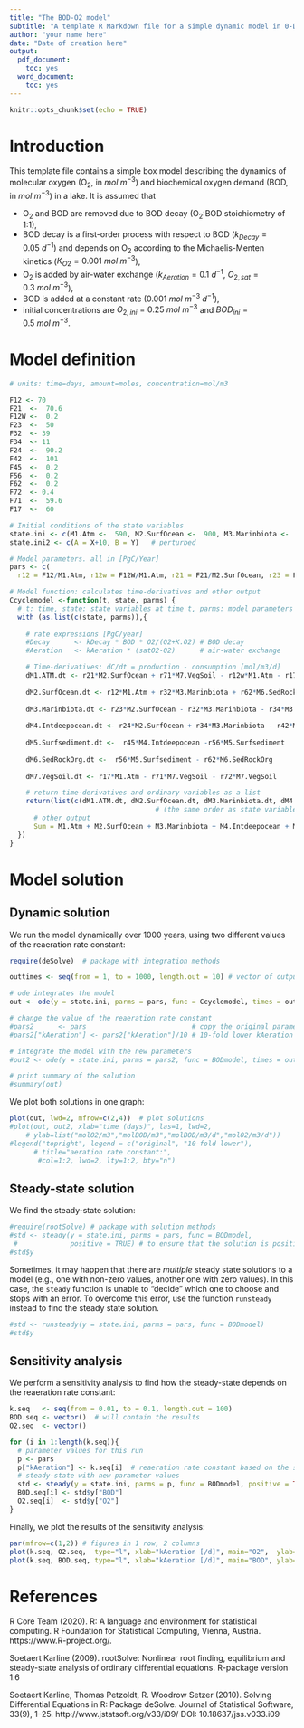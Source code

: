 ```yaml
---
title: "The BOD-O2 model"
subtitle: "A template R Markdown file for a simple dynamic model in 0-D"
author: "your name here"
date: "Date of creation here"
output:
  pdf_document:
    toc: yes
  word_document:
    toc: yes
---
```


```r
knitr::opts_chunk$set(echo = TRUE)
```

# Introduction

This template file contains a simple box model describing the dynamics of molecular oxygen (O$_2$, in $mol~m^{-3}$) and biochemical oxygen demand (BOD, in $mol~m^{-3}$) in a lake. It is assumed that 

* O$_2$ and BOD are removed due to BOD decay (O$_2$:BOD stoichiometry of 1:1),
* BOD decay is a first-order process with respect to BOD ($k_{Decay} = 0.05~d^{-1}$) and depends on O$_2$ according to the Michaelis-Menten kinetics ($K_{O2}=0.001~mol~m^{-3}$),
* O$_2$ is added by air-water exchange ($k_{Aeration}=0.1~d^{-1}$, $O_{2,sat} = 0.3~mol~m^{-3}$),
* BOD is added at a constant rate ($0.001~mol~m^{-3}~d^{-1}$),
* initial concentrations are $O_{2,ini}=0.25~mol~m^{-3}$ and $BOD_{ini} = 0.5~mol~m^{-3}$.

# Model definition

```r
# units: time=days, amount=moles, concentration=mol/m3

F12 <- 70 
F21  <-  70.6
F12W <-  0.2 
F23  <-  50 
F32  <- 39
F34  <- 11
F24  <-  90.2
F42  <-  101
F45  <-  0.2
F56  <-  0.2
F62  <-  0.2
F72  <- 0.4
F71  <-  59.6
F17  <-  60

# Initial conditions of the state variables
state.ini <- c(M1.Atm <-  590, M2.SurfOcean <-  900, M3.Marinbiota <-  3, M4.Intdeepocean <-  37100, M5.Surfsediment <-  150, M6.SedRockOrg <-  75011000, M7.VegSoil <-  2300) # all in [PgC]
state.ini2 <- c(A = X+10, B = Y)   # perturbed

# Model parameters. all in [PgC/Year]
pars <- c(
  r12 = F12/M1.Atm, r12w = F12W/M1.Atm, r21 = F21/M2.SurfOcean, r23 = F23/M2.SurfOcean, r32 = F32/M3.Marinbiota, r34 = F34/M3.Marinbiota, r24 = F24/M2.SurfOcean, r42 = F42/M4.Intdeepocean, r45 = F45/M4.Intdeepocean, r56 = F56/M5.Surfsediment, r62 = F62/M6.SedRockOrg, r72 = F72/M7.VegSoil, r71 = F71/M7.VegSoil, r17 = F17/M1.Atm)

# Model function: calculates time-derivatives and other output
Ccyclemodel <-function(t, state, parms) { 
  # t: time, state: state variables at time t, parms: model parameters
  with (as.list(c(state, parms)),{
 
    # rate expressions [PgC/year]
    #Decay      <- kDecay * BOD * O2/(O2+K.O2) # BOD decay
    #Aeration   <- kAeration * (satO2-O2)      # air-water exchange

    # Time-derivatives: dC/dt = production - consumption [mol/m3/d]
    dM1.ATM.dt <- r21*M2.SurfOcean + r71*M7.VegSoil - r12w*M1.Atm - r17*M1.Atm - r12*M1.Atm
    
    dM2.SurfOcean.dt <- r12*M1.Atm + r32*M3.Marinbiota + r62*M6.SedRockOrg + r72*M7.VegSoil - r21*M2.SurfOcean - r23*M2.SurfOcean - r24*M2.SurfOcean
    
    dM3.Marinbiota.dt <- r23*M2.SurfOcean - r32*M3.Marinbiota - r34*M3.Marinbiota
    
    dM4.Intdeepocean.dt <- r24*M2.SurfOcean + r34*M3.Marinbiota - r42*M4.Intdeepocean - r45*M4.Intdeepocean
    
    dM5.Surfsediment.dt <-  r45*M4.Intdeepocean -r56*M5.Surfsediment
    
    dM6.SedRockOrg.dt <-  r56*M5.Surfsediment - r62*M6.SedRockOrg
    
    dM7.VegSoil.dt <- r17*M1.Atm - r71*M7.VegSoil - r72*M7.VegSoil

    # return time-derivatives and ordinary variables as a list     
    return(list(c(dM1.ATM.dt, dM2.SurfOcean.dt, dM3.Marinbiota.dt, dM4.Intdeepocean.dt, dM5.Surfsediment.dt, dM6.SedRockOrg.dt, dM7.VegSoil.dt), # vector with derivatives 
                                    # (the same order as state variables!)
      # other output
      Sum = M1.Atm + M2.SurfOcean + M3.Marinbiota + M4.Intdeepocean + M5.Surfsediment + M6.SedRockOrg + M7.VegSoil))    
  })
}
```

# Model solution

## Dynamic solution

We run the model dynamically over 1000 years, using two different values of the reaeration rate constant: 

```r
require(deSolve)  # package with integration methods

outtimes <- seq(from = 1, to = 1000, length.out = 10) # vector of output times

# ode integrates the model
out <- ode(y = state.ini, parms = pars, func = Ccyclemodel, times = outtimes)                

# change the value of the reaeration rate constant
#pars2      <- pars                          # copy the original parameter vector
#pars2["kAeration"] <- pars2["kAeration"]/10 # 10-fold lower kAeration

# integrate the model with the new parameters
#out2 <- ode(y = state.ini, parms = pars2, func = BODmodel, times = outtimes)                
```

```r
# print summary of the solution
#summary(out)
```

We plot both solutions in one graph:

```r
plot(out, lwd=2, mfrow=c(2,4))  # plot solutions
#plot(out, out2, xlab="time (days)", las=1, lwd=2,
    # ylab=list("molO2/m3","molBOD/m3","molBOD/m3/d","molO2/m3/d"))
#legend("topright", legend = c("original", "10-fold lower"),
      # title="aeration rate constant:", 
       #col=1:2, lwd=2, lty=1:2, bty="n")
```

## Steady-state solution

We find the steady-state solution:

```r
#require(rootSolve) # package with solution methods
#std <- steady(y = state.ini, parms = pars, func = BODmodel, 
 #             positive = TRUE) # to ensure that the solution is positive
#std$y
```

Sometimes, it may happen that there are *multiple* steady state solutions to a model (e.g., one with non-zero values, another one with zero values). In this case, the ``steady`` function is unable to "decide" which one to choose and stops with an error. To overcome this error, use the function ``runsteady`` instead to find the steady state solution.

```r
#std <- runsteady(y = state.ini, parms = pars, func = BODmodel)
#std$y
```

## Sensitivity analysis

We perform a sensitivity analysis to find how the steady-state depends on the reaeration rate constant:

```r
k.seq   <- seq(from = 0.01, to = 0.1, length.out = 100)
BOD.seq <- vector()  # will contain the results
O2.seq  <- vector()

for (i in 1:length(k.seq)){
  # parameter values for this run
  p <- pars
  p["kAeration"] <- k.seq[i]  # reaeration rate constant based on the sequence
  # steady-state with new parameter values
  std <- steady(y = state.ini, parms = p, func = BODmodel, positive = TRUE)  
  BOD.seq[i] <- std$y["BOD"]
  O2.seq[i]  <- std$y["O2"]
}
```

Finally, we plot the results of the sensitivity analysis:

```r
par(mfrow=c(1,2)) # figures in 1 row, 2 columns
plot(k.seq, O2.seq,  type="l", xlab="kAeration [/d]", main="O2",  ylab="molO2/m3")
plot(k.seq, BOD.seq, type="l", xlab="kAeration [/d]", main="BOD", ylab="molBOD/m3")
```

# References

R Core Team (2020). R: A language and environment for statistical computing. R Foundation for Statistical Computing, Vienna, Austria. https://www.R-project.org/.
  
Soetaert Karline (2009).  rootSolve: Nonlinear root finding, equilibrium and steady-state analysis of ordinary differential equations.  R-package version 1.6
  
Soetaert Karline, Thomas Petzoldt, R. Woodrow Setzer (2010). Solving Differential Equations in R: Package deSolve. Journal of Statistical Software, 33(9), 1--25. http://www.jstatsoft.org/v33/i09/ DOI: 10.18637/jss.v033.i09
  
